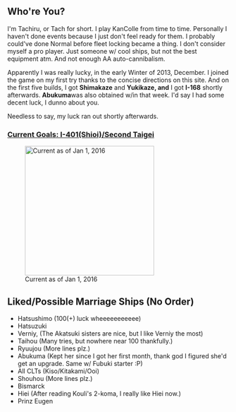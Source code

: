 == Who're You? ==
I'm Tachiru, or Tach for short. I play KanColle from time to time. Personally I haven't done events because I just don't feel ready for them. I probably could've done Normal before fleet locking became a thing. I don't consider myself a pro player. Just someone w/ cool ships, but not the best equipment atm. And not enough AA auto-cannibalism.

Apparently I was really lucky, in the early Winter of 2013, December. I joined the game on my first try thanks to the concise directions on this site. And on the first five builds, I got '''Shimakaze''' and '''Yukikaze, and''' I got '''I-168''' shortly afterwards. '''Abukuma '''was also obtained w/in that week. I'd say I had some decent luck, I dunno about you.

Needless to say, my luck ran out shortly afterwards.

=== '''<u>Current Goals: I-401(Shioi)/Second Taigei</u>''' ===
[[File:Photo of ships.png|thumb|293x293px|right|Current as of Jan 1, 2016]]

=='''Liked/Possible Marriage Ships (No Order)'''<nowiki/>==
* Hatsushimo (100(+) luck wheeeeeeeeeee)
* Hatsuzuki
* Verniy, (The Akatsuki sisters are nice, but I like Verniy the most)
* Taihou (Many tries, but nowhere near 100 thankfully.)
* Ryuujou (More lines plz.)
* Abukuma (Kept her since I got her first month, thank god I figured she'd get an upgrade. Same w/ Fubuki starter :P)
* All CLTs (Kiso/Kitakami/Ooi)
* Shouhou (More lines plz.)
* Bismarck
* Hiei (After reading Kouli's 2-koma, I really like Hiei now.)
* Prinz Eugen